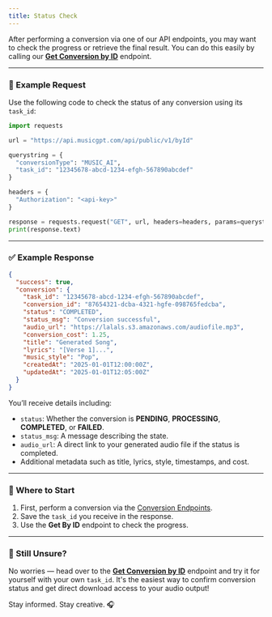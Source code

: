 ```yaml
---
title: Status Check
---
```

After performing a conversion via one of our API endpoints, you may want to check the progress or retrieve the final result. You can do this easily by calling our [**Get Conversion by ID**](/api-documentation/endpoint/getById) endpoint.

---

### 🧪 Example Request
Use the following code to check the status of any conversion using its `task_id`:

```python
import requests

url = "https://api.musicgpt.com/api/public/v1/byId"

querystring = {
  "conversionType": "MUSIC_AI",
  "task_id": "12345678-abcd-1234-efgh-567890abcdef"
}

headers = {
  "Authorization": "<api-key>"
}

response = requests.request("GET", url, headers=headers, params=querystring)
print(response.text)
```

---

### ✅ Example Response
```json
{
  "success": true,
  "conversion": {
    "task_id": "12345678-abcd-1234-efgh-567890abcdef",
    "conversion_id": "87654321-dcba-4321-hgfe-098765fedcba",
    "status": "COMPLETED",
    "status_msg": "Conversion successful",
    "audio_url": "https://lalals.s3.amazonaws.com/audiofile.mp3",
    "conversion_cost": 1.25,
    "title": "Generated Song",
    "lyrics": "[Verse 1]...",
    "music_style": "Pop",
    "createdAt": "2025-01-01T12:00:00Z",
    "updatedAt": "2025-01-01T12:05:00Z"
  }
}
```

You’ll receive details including:
- `status`: Whether the conversion is **PENDING**, **PROCESSING**, **COMPLETED**, or **FAILED**.
- `status_msg`: A message describing the state.
- `audio_url`: A direct link to your generated audio file if the status is completed.
- Additional metadata such as title, lyrics, style, timestamps, and cost.

---

### 🚀 Where to Start
1. First, perform a conversion via the [Conversion Endpoints](/api-documentation/conversions/musicai).
2. Save the `task_id` you receive in the response.
3. Use the **Get By ID** endpoint to check the progress.

---

### 🧠 Still Unsure?
No worries — head over to the [**Get Conversion by ID**](/api-documentation/endpoint/getById) endpoint and try it for yourself with your own `task_id`. It's the easiest way to confirm conversion status and get direct download access to your audio output!

Stay informed. Stay creative. 🎧

